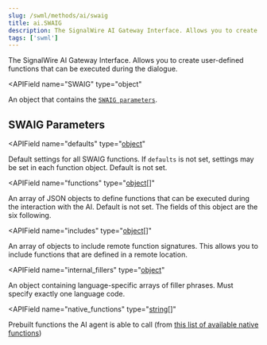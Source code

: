 ```yaml
---
slug: /swml/methods/ai/swaig
title: ai.SWAIG
description: The SignalWire AI Gateway Interface. Allows you to create user-defined functions that can be executed during the dialogue.
tags: ['swml']
---
```



The SignalWire AI Gateway Interface. Allows you to create user-defined functions that can be executed during the dialogue.

<APIField
  name="SWAIG"
  type="object"
>
  An object that contains the [`SWAIG parameters`](#swaig-parameters).
</APIField>

## **SWAIG Parameters**

<APIField
  name="defaults"
  type="[object](./defaults/index.mdx)"
>
  Default settings for all SWAIG functions. If `defaults` is not set, settings may be set in each function object. Default is not set.
</APIField>

<APIField
  name="functions"
  type="[object](./functions/index.mdx)[]"
>
  An array of JSON objects to define functions that can be executed during the interaction with the AI. Default is not set. The fields of this object are the six following.
</APIField>

<APIField
  name="includes"
  type="[object](./includes/index.mdx)[]"
>
  An array of objects to include remote function signatures. This allows you to include functions that are defined in a remote location.
</APIField>

<APIField
  name="internal_fillers"
  type="[object](./internal_fillers/index.mdx)"
>
  An object containing language-specific arrays of filler phrases. Must specify exactly one language code.
</APIField>

<APIField
  name="native_functions"
  type="[string](./native_functions/index.mdx)[]"
>
  Prebuilt functions the AI agent is able to call (from [this list of available native functions](./native_functions/index.mdx#available-functions))
</APIField>
